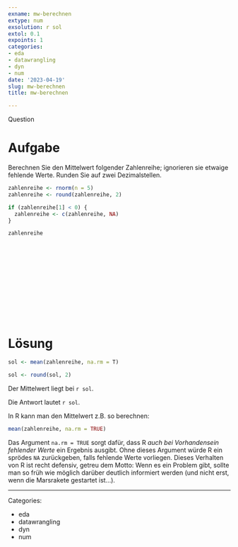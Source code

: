 ```yaml
---
exname: mw-berechnen
extype: num
exsolution: r sol
extol: 0.1
expoints: 1
categories:
- eda
- datawrangling
- dyn
- num
date: '2023-04-19'
slug: mw-berechnen
title: mw-berechnen

---
```



Question

# Aufgabe


Berechnen Sie den Mittelwert folgender Zahlenreihe; ignorieren sie etwaige fehlende Werte. Runden Sie auf zwei Dezimalstellen.


```r
zahlenreihe <- rnorm(n = 5)
zahlenreihe <- round(zahlenreihe, 2)

if (zahlenreihe[1] < 0) {
  zahlenreihe <- c(zahlenreihe, NA)
}

```


```r
zahlenreihe
```







</br>
</br>
</br>
</br>
</br>
</br>
</br>
</br>
</br>
</br>

# Lösung



```r
sol <- mean(zahlenreihe, na.rm = T)

sol <- round(sol, 2)
```


Der Mittelwert liegt bei `r sol`.




Die Antwort lautet `r sol`.

In R kann man den Mittelwert z.B. so berechnen:

```r
mean(zahlenreihe, na.rm = TRUE)
```


Das Argument `na.rm = TRUE` sorgt dafür,
dass R *auch bei Vorhandensein fehlender Werte* ein Ergebnis ausgibt.
Ohne dieses Argument würde R ein sprödes `NA` zurückgeben,
falls fehlende Werte vorliegen.
Dieses Verhalten von R ist recht defensiv,
getreu dem Motto: Wenn es ein Problem gibt,
sollte man so früh wie möglich darüber deutlich informiert werden
(und nicht erst, wenn die Marsrakete gestartet ist...).






---

Categories: 

- eda
- datawrangling
- dyn
- num


